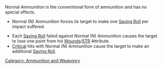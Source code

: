 {{section-ammo-and-weaponry}}


Normal Ammunition is the conventional form of ammunition and has no special effects.

{{skillbox |black| NORMAL (N) AMMUNITION | }}
{{Roll}}
*Normal (N) Ammunition forces its target to make one [[Saving Roll]] per impact suffered.
{{effects}}
*Each [[Saving Roll]] failed against Normal (N) Ammunition causes the target to lose one point from his [[Wounds]]/[[STR]] Attribute.
*[[Critical]] hits with Normal (N) Ammunition cause the target to make an additional [[Saving Roll]].




[[Category: Ammunition and Weaponry]]